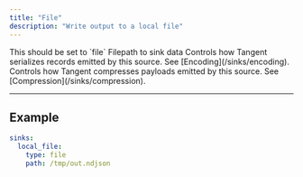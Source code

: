 ```yaml
---
title: "File"
description: "Write output to a local file"
---
```


<ParamField path="type" type="string" required>
This should be set to `file`
</ParamField>

<ParamField path="path" type="string" required>
Filepath to sink data
</ParamField>
<ParamField path="encoding" type="object">
Controls how Tangent serializes records emitted by this source. See [Encoding](/sinks/encoding).
</ParamField>

<ParamField path="compression" type="object">
Controls how Tangent compresses payloads emitted by this source. See [Compression](/sinks/compression).
</ParamField>

---

## Example

```yaml
sinks:
  local_file:
    type: file
    path: /tmp/out.ndjson
````
